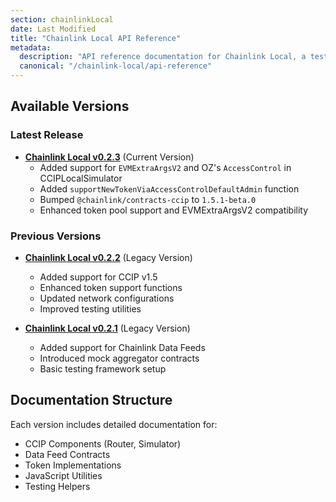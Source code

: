 ```yaml
---
section: chainlinkLocal
date: Last Modified
title: "Chainlink Local API Reference"
metadata:
  description: "API reference documentation for Chainlink Local, a testing framework for Chainlink services."
  canonical: "/chainlink-local/api-reference"
---
```



## Available Versions

### Latest Release

- **[Chainlink Local v0.2.3](/chainlink-local/api-reference/v0.2.3/)** (Current Version)
  - Added support for `EVMExtraArgsV2` and OZ's `AccessControl` in CCIPLocalSimulator
  - Added `supportNewTokenViaAccessControlDefaultAdmin` function
  - Bumped `@chainlink/contracts-ccip` to `1.5.1-beta.0`
  - Enhanced token pool support and EVMExtraArgsV2 compatibility

### Previous Versions

- **[Chainlink Local v0.2.2](/chainlink-local/api-reference/v0.2.2/)** (Legacy Version)

  - Added support for CCIP v1.5
  - Enhanced token support functions
  - Updated network configurations
  - Improved testing utilities

- **[Chainlink Local v0.2.1](/chainlink-local/api-reference/v0.2.1/)** (Legacy Version)
  - Added support for Chainlink Data Feeds
  - Introduced mock aggregator contracts
  - Basic testing framework setup

## Documentation Structure

Each version includes detailed documentation for:

- CCIP Components (Router, Simulator)
- Data Feed Contracts
- Token Implementations
- JavaScript Utilities
- Testing Helpers
